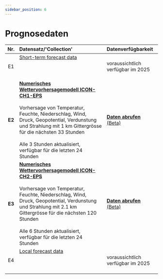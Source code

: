 ```yaml
---
sidebar_position: 6
---
```


# Prognosedaten

| Nr.    | Datensatz/'Collection' | Datenverfügbarkeit |
|:------:|:---------|:---------|
| E1     | [Short-term forecast data](/e-forecast-data/e1-short-term-forecast-data) <br></br>  <br></br> | voraussichtlich verfügbar im 2025 |
| **E2** | [**Numerisches Wettervorhersagemodell ICON-CH1-EPS**](/e-forecast-data/e2-e3-numerical-weather-forecasting-model) <br></br> Vorhersage von Temperatur, Feuchte, Niederschlag, Wind, Druck, Geopotential, Verdunstung und Strahlung mit 1 km Gittergrösse für die nächsten 33 Stunden <br></br> Alle 3 Stunden aktualisiert, verfügbar für die letzten 24 Stunden | [**Daten abrufen** (Beta)](/e-forecast-data/e2-e3-numerical-weather-forecasting-model#6-retrieving-forecasts-via-rest-api) |
| **E3** | [**Numerisches Wettervorhersagemodell ICON-CH2-EPS**](/e-forecast-data/e2-e3-numerical-weather-forecasting-model) <br></br> Vorhersage von Temperatur, Feuchte, Niederschlag, Wind, Druck, Geopotential, Verdunstung und Strahlung mit 2.1 km Gittergrösse für die nächsten 120 Stunden <br></br> Alle 6 Stunden aktualisiert, verfügbar für die letzten 24 Stunden | [**Daten abrufen** (Beta)](/e-forecast-data/e2-e3-numerical-weather-forecasting-model#6-retrieving-forecasts-via-rest-api) |
| E4     | [Local forecast data](/e-forecast-data/e4-local-forecast-data) <br></br>  <br></br> | voraussichtlich verfügbar im 2025 |
